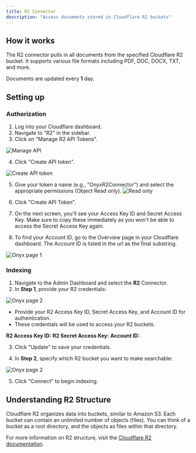 ```yaml
---
title: R2 Connector
description: "Access documents stored in Cloudflare R2 buckets"
---
```


## How it works

The R2 connector pulls in all documents from the specified Cloudflare R2 bucket. It supports various file formats including PDF, DOC, DOCX, TXT, and more.

Documents are updated every **1** day.

## Setting up

### Authorization

1. Log into your Cloudflare dashboard.
2. Navigate to "R2" in the sidebar.
3. Click on "Manage R2 API Tokens".

![Manage API](/images/connectors/blob/r2/manageapi.png)

4. Click "Create API token".

![Create API token](/images/connectors/blob/r2/newtoken.png)

5. Give your token a name (e.g., "OnyxR2Connector") and select the appropriate permissions (Object Read only).
   ![Read only](/images/connectors/blob/r2/readonly.png)

6. Click "Create API Token".
7. On the next screen, you'll see your Access Key ID and Secret Access Key. Make sure to copy these immediately as you won't be able to access the Secret Access Key again.

8. To find your Account ID, go to the Overview page in your Cloudflare dashboard. The Account ID is listed in the url as the final substring.

![Onyx page 1](/images/connectors/blob/r2/id.png)

### Indexing

1. Navigate to the Admin Dashboard and select the **R2** Connector.
2. In **Step 1**, provide your R2 credentials:

![Onyx page 2](/images/connectors/blob/r2/danswer1.png)

- Provide your R2 Access Key ID, Secret Access Key, and Account ID for authentication.
- These credentials will be used to access your R2 buckets.

**R2 Access Key ID:**
**R2 Secret Access Key:**
**Account ID:**

3. Click "Update" to save your credentials.

4. In **Step 2**, specify which R2 bucket you want to make searchable:

![Onyx page 2](/images/connectors/blob/r2/danswer2.png)

5. Click "Connect" to begin indexing.

## Understanding R2 Structure

Cloudflare R2 organizes data into buckets, similar to Amazon S3. Each bucket can contain an unlimited number of objects (files). You can think of a bucket as a root directory, and the objects as files within that directory.

For more information on R2 structure, visit the [Cloudflare R2 documentation](https://developers.cloudflare.com/r2/).
